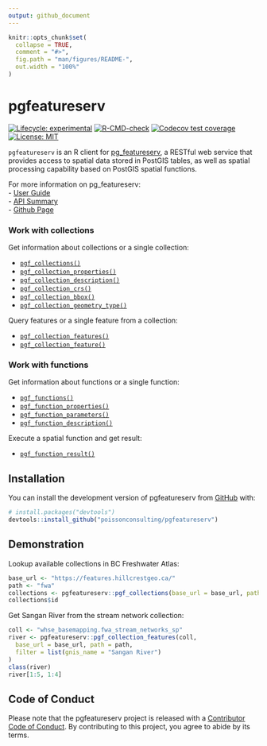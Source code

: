 ```yaml
---
output: github_document
---
```


<!-- README.md is generated from README.Rmd. Please edit that file -->

```r
knitr::opts_chunk$set(
  collapse = TRUE,
  comment = "#>",
  fig.path = "man/figures/README-",
  out.width = "100%"
)
```

# pgfeatureserv

<!-- badges: start -->
[![Lifecycle: experimental](https://img.shields.io/badge/lifecycle-experimental-orange.svg)](https://lifecycle.r-lib.org/articles/stages.html#experimental)
[![R-CMD-check](https://github.com/poissonconsulting/pgfeatureserv/actions/workflows/R-CMD-check.yaml/badge.svg)](https://github.com/poissonconsulting/pgfeatureserv/actions/workflows/R-CMD-check.yaml)
[![Codecov test coverage](https://codecov.io/gh/poissonconsulting/pgfeatureserv/graph/badge.svg)](https://app.codecov.io/gh/poissonconsulting/pgfeatureserv)
[![License: MIT](https://img.shields.io/badge/License-MIT-green.svg)](https://opensource.org/license/mit/)
<!-- badges: end -->

`pgfeatureserv` is an R client for [pg_featureserv](https://github.com/CrunchyData/pg_featureserv), a RESTful web service that provides access to spatial data stored in PostGIS tables, as well as spatial processing capability based on PostGIS spatial functions.  

For more information on pg_featureserv:  
- [User Guide](https://access.crunchydata.com/documentation/pg_featureserv/1.2.0/)   
- [API Summary](https://github.com/CrunchyData/pg_featureserv/blob/master/API.md#feature-collections)  
- [Github Page](https://github.com/CrunchyData/pg_featureserv)  

### Work with collections

Get information about collections or a single collection:  

* [`pgf_collections()`](https://poissonconsulting.github.io/pgfeatureserv/reference/pgf_collections.html)  
* [`pgf_collection_properties()`](https://poissonconsulting.github.io/pgfeatureserv/reference/pgf_collection_properties.html)  
* [`pgf_collection_description()`](https://poissonconsulting.github.io/pgfeatureserv/reference/pgf_collection_description.html)  
* [`pgf_collection_crs()`](https://poissonconsulting.github.io/pgfeatureserv/reference/pgf_collection_crs.html)  
* [`pgf_collection_bbox()`](https://poissonconsulting.github.io/pgfeatureserv/reference/pgf_collection_bbox.html)  
* [`pgf_collection_geometry_type()`](https://poissonconsulting.github.io/pgfeatureserv/reference/pgf_collection_geometry_type.html)  

Query features or a single feature from a collection:  

* [`pgf_collection_features()`](https://poissonconsulting.github.io/pgfeatureserv/reference/pgf_collection_features.html)  
* [`pgf_collection_feature()`](https://poissonconsulting.github.io/pgfeatureserv/reference/pgf_collection_feature.html)  

### Work with functions

Get information about functions or a single function:  

* [`pgf_functions()`](https://poissonconsulting.github.io/pgfeatureserv/reference/pgf_functions.html)  
* [`pgf_function_properties()`](https://poissonconsulting.github.io/pgfeatureserv/reference/pgf_function_properties.html)  
* [`pgf_function_parameters()`](https://poissonconsulting.github.io/pgfeatureserv/reference/pgf_function_parameters.html)  
* [`pgf_function_description()`](https://poissonconsulting.github.io/pgfeatureserv/reference/pgf_function_description.html)

Execute a spatial function and get result:  

* [`pgf_function_result()`](https://poissonconsulting.github.io/pgfeatureserv/reference/pgf_function_result.html)

## Installation

You can install the development version of pgfeatureserv from [GitHub](https://github.com/) with:

``` r
# install.packages("devtools")
devtools::install_github("poissonconsulting/pgfeatureserv")
```

## Demonstration
Lookup available collections in BC Freshwater Atlas:
```r
base_url <- "https://features.hillcrestgeo.ca/"
path <- "fwa"
collections <- pgfeatureserv::pgf_collections(base_url = base_url, path = path)
collections$id
```

Get Sangan River from the stream network collection:
```r
coll <- "whse_basemapping.fwa_stream_networks_sp"
river <- pgfeatureserv::pgf_collection_features(coll,
  base_url = base_url, path = path,
  filter = list(gnis_name = "Sangan River")
)
class(river)
river[1:5, 1:4]
```

## Code of Conduct

Please note that the pgfeatureserv project is released with a [Contributor Code of Conduct](https://contributor-covenant.org/version/2/0/CODE_OF_CONDUCT.html). By contributing to this project, you agree to abide by its terms.
